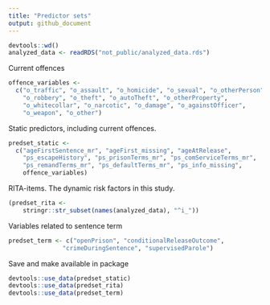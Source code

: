 ```yaml
---
title: "Predictor sets"
output: github_document
---
```


```r
devtools::wd()
analyzed_data <- readRDS("not_public/analyzed_data.rds")
```


Current offences
```r
offence_variables <-
  c("o_traffic", "o_assault", "o_homicide", "o_sexual", "o_otherPerson",
    "o_robbery", "o_theft", "o_autoTheft", "o_otherProperty",
    "o_whitecollar", "o_narcotic", "o_damage", "o_againstOfficer",
    "o_weapon", "o_other")


```

Static predictors, including current offences.
```r
predset_static <-
  c("ageFirstSentence_mr", "ageFirst_missing", "ageAtRelease",
    "ps_escapeHistory", "ps_prisonTerms_mr", "ps_comServiceTerms_mr",
    "ps_remandTerms_mr", "ps_defaultTerms_mr", "ps_info_missing",
    offence_variables)
```


RITA-items. The dynamic risk factors in this study.
```r
(predset_rita <-
    stringr::str_subset(names(analyzed_data), "^i_"))

```


Variables related to sentence term
```r
predset_term <- c("openPrison", "conditionalReleaseOutcome",
               "crimeDuringSentence", "supervisedParole")
```

Save and make available in package
```r
devtools::use_data(predset_static)
devtools::use_data(predset_rita)
devtools::use_data(predset_term)
```

